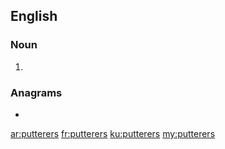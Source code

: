==English==

===Noun===
{{head|en|noun plural form}}

# {{plural of|putterer|lang=en}}

===Anagrams===
* {{l|en|sputterer}}

[[ar:putterers]]
[[fr:putterers]]
[[ku:putterers]]
[[my:putterers]]